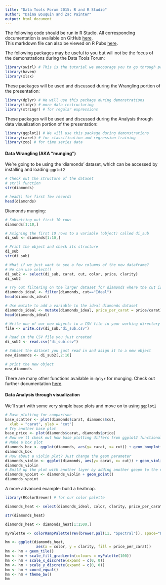 ```yaml
---
title: "Data Tools Forum 2015: R and R Studio"
author: "Daina Bouquin and Zac Painter"
output: html_document
---
```


The following code should be run in R Studio. All corresponding documentation is available on GitHub [here](https://github.com/dbouquin/data_tools_2015).   
This markdown file can also be viewed on R Pubs [here](http://rpubs.com/dbouquin/DataTools_2015).

The following packages may be useful to you but will not be the focus of the demonstrations during the Data Tools Forum:
```r
library(swirl) # This is the tutorial we encourage you to go through prior to the session, specifically the first two modules
library(haven)
library(xlsx)
```

These packages will be used and discussed during the Wrangling portion of the presentation:
```r
library(dplyr) # We will use this package during demonstrations
library(tidyr) # more data restructuring
library(stringr) # for regular expressions
```

These packages will be used and discussed during the Analysis through data visualization portion of the presentation:
```r
library(ggplot2) # We will use this package during demonstrations
library(caret) # for classification and regression training
library(zoo) # for time series data
```

<h4>Data Wrangling (AKA "munging")</h4>   
We're going to be using the 'diamonds' dataset, which can be accessed by installing and loading `ggplot2`
   
```r
# Check out the structure of the dataset
# str() function
str(diamonds) 

# head() for first few records
head(diamonds)
```
   
Diamonds munging:
```r
# Subsetting out first 10 rows
diamonds[1:10,]          

# Asigning the first 10 rows to a variable (object) called di_sub
di_sub <- diamonds[1:10,]

# Print the object and check its structure
di_sub
str(di_sub)

# What if we just want to see a few columns of the new dataframe?
# We can use select()
di_sub2 <- select(di_sub, carat, cut, color, price, clarity)
di_sub2

# Try out filtering on the larger dataset for diamonds where the cut is ideal
diamonds_ideal <- filter(diamonds, cut=="Ideal")
head(diamonds_ideal) 

# Use mutate to add a variable to the ideal diamonds dataset
diamonds_ideal <- mutate(diamonds_ideal, price_per_carat = price/carat)
head(diamonds_ideal)

# Write one of our new objects to a CSV file in your working directory
file <- write.csv(di_sub,"di_sub.csv")

# Read in the CSV file you just created
di_sub2 <- read.csv("di_sub.csv")

# Subset the dataset you just read in and asign it to a new object
new_diamonds <- di_sub2[,2:10]

# print the new object
new_diamonds
```
There are many other functions available in `dplyr` for munging. Check out further documentation [here](https://cran.rstudio.com/web/packages/dplyr/vignettes/introduction.html).    

<h4>Data Analysis through visualization</h4>
We'll start with some very simple base plots and move on to using `ggplot2`
```r
# Base plotting for comparison
base_scatter <- plot(diamonds$carat, diamonds$cut,
  xlab = "carat", ylab = "cut")
# Try another base plot
base_price <- plot(diamonds$carat, diamonds$price)
# Now we'll check out how base plotting differs from ggplot2 functionality
# Make a box plot
diamonds_box <- ggplot(diamonds, aes(y= carat, x= cut)) + geom_boxplot()
diamonds_box
# How about a violin plot? Just change the geom parameter
diamonds_violin <- ggplot(diamonds, aes(y= carat, x= cut)) + geom_violin ()
diamonds_violin
# Build up the plot with another layer by adding another geopm to the violin plot.
diamonds_vpoint <- diamonds_violin + geom_point()
diamonds_vpoint
```

A more advanced example: build a heatmap.
```r
library(RColorBrewer) # for our color palette

diamonds_heat <- select(diamonds_ideal, color, clarity, price_per_carat)

str(diamonds_heat)

diamonds_heat <- diamonds_heat[1:1500,]

myPalette <- colorRampPalette(rev(brewer.pal(11, "Spectral")), space="Lab")

hm <- ggplot(diamonds_heat,
              aes(x = color, y = clarity, fill = price_per_carat))
hm <- hm + geom_tile()
hm <- hm + scale_fill_gradientn(colours = myPalette(100))
hm <- hm + scale_x_discrete(expand = c(0, 0))
hm <- hm + scale_y_discrete(expand = c(0, 0))
hm <- hm + coord_equal()
hm <- hm + theme_bw()
hm
```
